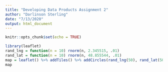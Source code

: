 ```yaml
---
title: "Developing Data Products Assignment 2"
author: "Darlinson Sterling"
date: "7/13/2020"
output: html_document
---
```


```r
knitr::opts_chunk$set(echo = TRUE)
```


```r
library(leaflet)
rand_lng = function(n = 10) rnorm(n, 2.345515, .01)
rand_lat = function(n = 10) rnorm(n, 48.855544, .01)
map = leaflet() %>% addTiles() %>% addCircles(rand_lng(50), rand_lat(50), radius = runif(50, 10, 200))
map
```
